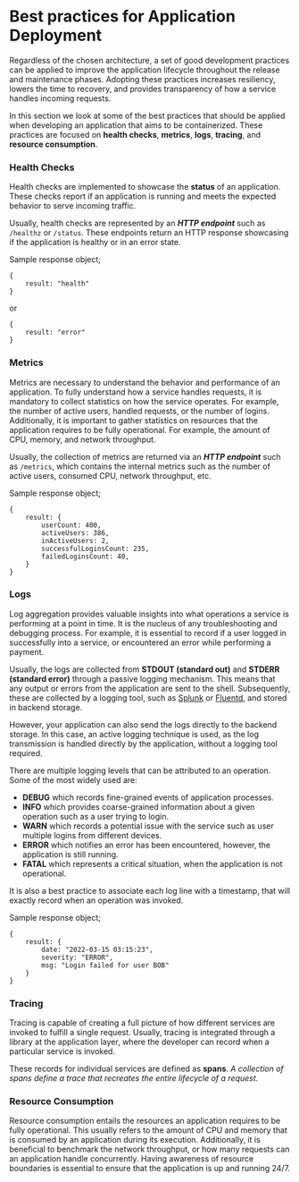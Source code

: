 # Best practices for Application Deployment

Regardless of the chosen architecture, a set of good development practices can be applied to improve the application lifecycle throughout the release and maintenance phases.
Adopting these practices increases resiliency, lowers the time to recovery, and provides transparency of how a service handles incoming requests.

In this section we look at some of the best practices that should be applied when developing an application that aims to be containerized.
These practices are focused on **health checks**, **metrics**, **logs**, **tracing**, and **resource consumption**.

### Health Checks

Health checks are implemented to showcase the **status** of an application.
These checks report if an application is running and meets the expected behavior to serve incoming traffic.

Usually, health checks are represented by an **_HTTP endpoint_** such as `/healthz` or `/status`.
These endpoints return an HTTP response showcasing if the application is healthy or in an error state.

Sample response object;

```
{
    result: "health"
}
```

or

```
{
    result: "error"
}
```

### Metrics

Metrics are necessary to understand the behavior and performance of an application.
To fully understand how a service handles requests, it is mandatory to collect statistics on how the service operates.
For example, the number of active users, handled requests, or the number of logins.
Additionally, it is important to gather statistics on resources that the application requires to be fully operational.
For example, the amount of CPU, memory, and network throughput.

Usually, the collection of metrics are returned via an **_HTTP endpoint_** such as `/metrics`, which contains the internal metrics such as the number of active users, consumed CPU, network throughput, etc.

Sample response object;

```
{
    result: {
        userCount: 400,
        activeUsers: 386,
        inActiveUsers: 2,
        successfulLoginsCount: 235,
        failedLoginsCount: 40,
    }
}
```

### Logs

Log aggregation provides valuable insights into what operations a service is performing at a point in time.
It is the nucleus of any troubleshooting and debugging process.
For example, it is essential to record if a user logged in successfully into a service, or encountered an error while performing a payment.

Usually, the logs are collected from **STDOUT (standard out)** and **STDERR (standard error)** through a passive logging mechanism.
This means that any output or errors from the application are sent to the shell.
Subsequently, these are collected by a logging tool, such as [Splunk](https://www.splunk.com/) or [Fluentd](https://www.fluentd.org/), and stored in backend storage.

However, your application can also send the logs directly to the backend storage.
In this case, an active logging technique is used, as the log transmission is handled directly by the application, without a logging tool required.

There are multiple logging levels that can be attributed to an operation. Some of the most widely used are:

- **DEBUG** which records fine-grained events of application processes.
- **INFO** which provides coarse-grained information about a given operation such as a user trying to login.
- **WARN** which records a potential issue with the service such as user multiple logins from different devices.
- **ERROR** which notifies an error has been encountered, however, the application is still running.
- **FATAL** which represents a critical situation, when the application is not operational.

It is also a best practice to associate each log line with a timestamp, that will exactly record when an operation was invoked.

Sample response object;

```
{
    result: {
        date: "2022-03-15 03:15:23",
        severity: "ERROR",
        msg: "Login failed for user BOB"
    }
}
```

### Tracing

Tracing is capable of creating a full picture of how different services are invoked to fulfill a single request.
Usually, tracing is integrated through a library at the application layer, where the developer can record when a particular service is invoked.

These records for individual services are defined as **spans**.
_A collection of spans define a trace that recreates the entire lifecycle of a request._

### Resource Consumption

Resource consumption entails the resources an application requires to be fully operational.
This usually refers to the amount of CPU and memory that is consumed by an application during its execution.
Additionally, it is beneficial to benchmark the network throughput, or how many requests can an application handle concurrently.
Having awareness of resource boundaries is essential to ensure that the application is up and running 24/7.

